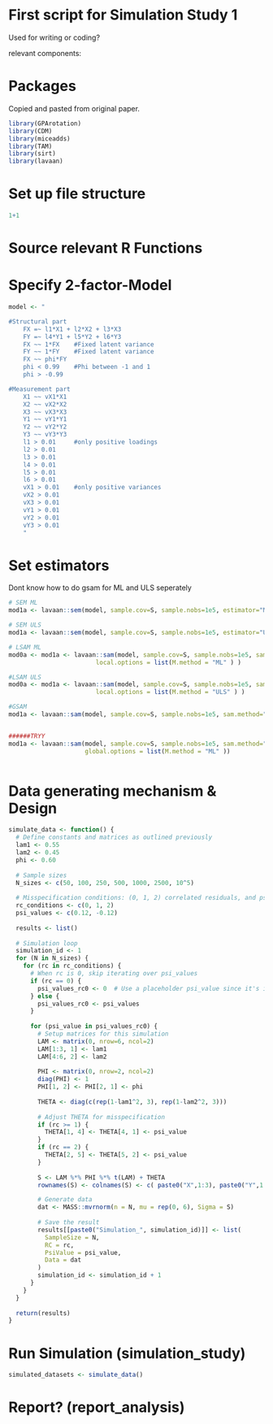 # First script for Simulation Study 1

Used for writing or coding?

relevant components:

# Packages

Copied and pasted from original paper.

```r
library(GPArotation)
library(CDM)
library(miceadds)
library(TAM)
library(sirt)
library(lavaan)
```

# Set up file structure
```r
1+1


```

# Source relevant R Functions

# Specify 2-factor-Model
```r
model <- "

#Structural part
    FX =~ l1*X1 + l2*X2 + l3*X3
    FY =~ l4*Y1 + l5*Y2 + l6*Y3
    FX ~~ 1*FX    #Fixed latent variance
    FY ~~ 1*FY    #Fixed latent variance
    FX ~~ phi*FY
    phi < 0.99    #Phi between -1 and 1
    phi > -0.99

#Measurement part    
    X1 ~~ vX1*X1
    X2 ~~ vX2*X2    
    X3 ~~ vX3*X3
    Y1 ~~ vY1*Y1
    Y2 ~~ vY2*Y2    
    Y3 ~~ vY3*Y3
    l1 > 0.01     #only positive loadings
    l2 > 0.01    
    l3 > 0.01
    l4 > 0.01
    l5 > 0.01
    l6 > 0.01       
    vX1 > 0.01    #only positive variances
    vX2 > 0.01    
    vX3 > 0.01
    vY1 > 0.01
    vY2 > 0.01    
    vY3 > 0.01   
    "
```

# Set estimators
Dont know how to do gsam for ML and ULS seperately
```r

# SEM ML
mod1a <- lavaan::sem(model, sample.cov=S, sample.nobs=1e5, estimator="ML", std.lv= TRUE)

# SEM ULS
mod1a <- lavaan::sem(model, sample.cov=S, sample.nobs=1e5, estimator="ULS", std.lv= TRUE)

# LSAM ML
mod0a <- mod1a <- lavaan::sam(model, sample.cov=S, sample.nobs=1e5, sam.method="local", std.lv= TRUE,
                        local.options = list(M.method = "ML" ) )

#LSAM ULS
mod0a <- mod1a <- lavaan::sam(model, sample.cov=S, sample.nobs=1e5, sam.method="local", std.lv= TRUE,
                        local.options = list(M.method = "ULS" ) )

#GSAM
mod1a <- lavaan::sam(model, sample.cov=S, sample.nobs=1e5, sam.method="global", std.lv= TRUE)


######TRYY
mod1a <- lavaan::sam(model, sample.cov=S, sample.nobs=1e5, sam.method="global", std.lv= TRUE,
                     global.options = list(M.method = "ML" ))



```

# Data generating mechanism & Design
```r
simulate_data <- function() {
  # Define constants and matrices as outlined previously
  lam1 <- 0.55
  lam2 <- 0.45
  phi <- 0.60
  
  # Sample sizes
  N_sizes <- c(50, 100, 250, 500, 1000, 2500, 10^5)
  
  # Misspecification conditions: (0, 1, 2) correlated residuals, and psi values
  rc_conditions <- c(0, 1, 2)
  psi_values <- c(0.12, -0.12)
  
  results <- list()
  
  # Simulation loop
  simulation_id <- 1
  for (N in N_sizes) {
    for (rc in rc_conditions) {
      # When rc is 0, skip iterating over psi_values
      if (rc == 0) {
        psi_values_rc0 <- 0  # Use a placeholder psi_value since it's irrelevant
      } else {
        psi_values_rc0 <- psi_values
      }
      
      for (psi_value in psi_values_rc0) {
        # Setup matrices for this simulation
        LAM <- matrix(0, nrow=6, ncol=2)
        LAM[1:3, 1] <- lam1
        LAM[4:6, 2] <- lam2
        
        PHI <- matrix(0, nrow=2, ncol=2)
        diag(PHI) <- 1
        PHI[1, 2] <- PHI[2, 1] <- phi
        
        THETA <- diag(c(rep(1-lam1^2, 3), rep(1-lam2^2, 3)))
        
        # Adjust THETA for misspecification
        if (rc >= 1) {
          THETA[1, 4] <- THETA[4, 1] <- psi_value
        }
        if (rc == 2) {
          THETA[2, 5] <- THETA[5, 2] <- psi_value
        }
        
        S <- LAM %*% PHI %*% t(LAM) + THETA
        rownames(S) <- colnames(S) <- c( paste0("X",1:3), paste0("Y",1:3) )

        # Generate data
        dat <- MASS::mvrnorm(n = N, mu = rep(0, 6), Sigma = S)
        
        # Save the result
        results[[paste0("Simulation_", simulation_id)]] <- list(
          SampleSize = N,
          RC = rc,
          PsiValue = psi_value,
          Data = dat
        )
        simulation_id <- simulation_id + 1
      }
    }
  }
  
  return(results)
}


```

# Run Simulation (simulation_study)
```r

simulated_datasets <- simulate_data()

```

# Report? (report_analysis)
```r

```






